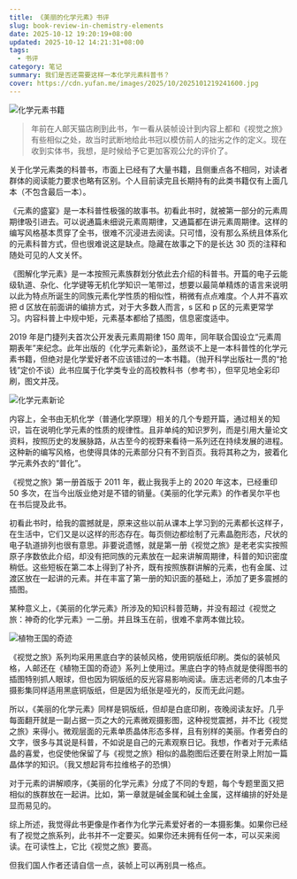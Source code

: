 ```yaml
---
title: 《美丽的化学元素》书评
slug: book-review-in-chemistry-elements
date: 2025-10-12 19:20:19+08:00
updated: 2025-10-12 14:21:31+08:00
tags:
  - 书评
category: 笔记
summary: 我们是否还需要这样一本化学元素科普书？
cover: https://cdn.yufan.me/images/2025/10/2025101219241600.jpg
---
```


![化学元素书籍](https://cdn.yufan.me/images/2025/10/2025101219241600.jpg)

> 年前在人邮天猫店刷到此书，乍一看从装帧设计到内容上都和《视觉之旅》有些相似之处，故当时武断地给此书冠以模仿前人的拙劣之作的定义。现在收到实体书，我想，是时候给予它更加客观公允的评价了。

关于化学元素类的科普书，市面上已经有了大量书籍，且侧重点各不相同，对读者群体的阅读能力要求也略有区别。个人目前读完且长期持有的此类书籍仅有上面几本（不包含最后一本）。

《元素的盛宴》是一本科普性极强的故事书。初看此书时，就被第一部分的元素周期律吸引进去。可以说通篇未细说元素周期律，又通篇都在讲元素周期律。这样的编写风格基本贯穿了全书，很难不沉浸进去阅读。只可惜，没有那么系统且体系化的元素科普方式，但也很难说这是缺点。隐藏在故事之下的是长达 30 页的注释和随处可见的人文关怀。

《图解化学元素》是一本按照元素族群划分依此去介绍的科普书。开篇的电子云能级轨道、杂化、化学键等无机化学知识一笔带过，想要以最简单精炼的语言来说明以此为特点所诞生的同族元素化学性质的相似性，稍微有点点难度。个人并不喜欢把 d 区放在前面讲的编排方式，对于大多数人而言，s 区和 p 区的元素更常学习。内容科普上中规中矩，元素基本都给了插图，信息密度适中。

2019 年是门捷列夫首次公开发表元素周期律 150 周年，同年联合国设立“元素周期表年”来纪念。此年出版的《化学元素新论》，虽然谈不上是一本科普性的化学元素书籍，但绝对是化学爱好者不应该错过的一本书籍。（抛开科学出版社一贯的“抢钱”定价不谈）此书应属于化学类专业的高校教科书（参考书），但罕见地全彩印刷，图文并茂。

![化学元素新论](https://cdn.yufan.me/images/2025/10/2025101219253100.jpg)

内容上，全书由无机化学（普通化学原理）相关的几个专题开篇，通过相关的知识，旨在说明化学元素的性质的规律性。且非单纯的知识罗列，而是引用大量论文资料，按照历史的发展脉路，从古至今的视野来看待一系列还在持续发展的进程。这种新的编写风格，也使得具体的元素部分只有不到百页。我将其称之为，披着化学元素外衣的“普化”。

《视觉之旅》第一册首版于 2011 年，截止我我手上的 2020 年这本，已经重印 50 多次，在当今出版业绝对是不错的销量。《美丽的化学元素》的作者吴尔平也在书后提及此书。

初看此书时，给我的震撼就是，原来这些以前从课本上学习到的元素都长这样子，在生活中，它们又是以这样的形态存在。每页侧边都绘制了元素晶胞形态，尺状的电子轨道排列也很有意思。非要说遗憾，就是第一册《视觉之旅》是老老实实按照原子序数依此介绍，却没有把同族的元素放在一起来讲解周期律，科普的知识密度稍低。这些短板在第二本上得到了补齐，既有按照族群讲解的元素，也有金属、过渡区放在一起讲的元素。并在丰富了第一册的知识面的基础上，添加了更多震撼的插图。

某种意义上，《美丽的化学元素》所涉及的知识科普范畴，并没有超过《视觉之旅：神奇的化学元素》一二册。并且珠玉在前，很难不拿两本做比较。

![植物王国的奇迹](https://cdn.yufan.me/images/2025/10/2025101219262400.jpg)

《视觉之旅》系列均采用黑底白字的装帧风格，使用铜版纸印刷。类似的装帧风格，人邮还在《植物王国的奇迹》系列上使用过。黑底白字的特点就是使得图书的插图特别抓人眼球，但也因为铜版纸的反光容易影响阅读。唐志远老师的几本虫子摄影集同样适用黑底铜版纸，但是因为纸张是哑光的，反而无此问题。

所以，《美丽的化学元素》同样是铜版纸，但却是白底印刷，夜晚阅读友好。几乎每面翻开就是一副占据一页之大的元素微观摄影图，这种视觉震撼，并不比《视觉之旅》来得小。微观层面的元素单质晶体形态多样，且有别样的美丽。作者旁白的文字，很多与其说是科普，不如说是自己的元素观察日记。我想，作者对于元素结晶的喜爱，也促使他保留了与《视觉之旅》相似的晶胞图后还要在附录上附加一篇晶体学的知识。（我又想起背布拉维格子的恐惧）

对于元素的讲解顺序，《美丽的化学元素》分成了不同的专题，每个专题里面又把相似的族群放在一起讲。比如，第一章就是碱金属和碱土金属，这样编排的好处是显而易见的。

综上所述，我觉得此书更像是作者作为化学元素爱好者的一本摄影集。如果你已经有了视觉之旅系列，此书并不一定要买。如果你还未拥有任何一本，可以买来阅读。在可读性上，它比《视觉之旅》要高。

但我们国人作者还请自信一点，装帧上可以再别具一格点。
